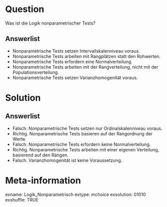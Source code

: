 Question
========
Was ist die Logik nonparametrischer Tests?

Answerlist
----------
* Nonparametrische Tests setzen Intervallskalenniveau voraus.
* Nonparametrische Tests arbeiten mit Rangplätzen statt den Rohwerten.
* Nonparametrische Tests erfordern eine Normalverteilung.
* Nonparametrische Tests arbeiten mit der Rangverteilung, nicht mit der Populationsverteilung.
* Nonparametrische Tests setzen Varianzhomogenität voraus.

Solution
========
Answerlist
----------
* Falsch. Nonparametrische Tests setzen nur Ordinalskalenniveau voraus.
* Richtig. Nonparametrische Tests basieren auf der Rangordnung der Werte.
* Falsch. Nonparametrische Tests erfordern keine Normalverteilung.
* Richtig. Nonparametrische Tests arbeiten mit einer eigenen Verteilung, basierend auf den Rängen.
* Falsch. Varianzhomogenität ist keine Voraussetzung.

Meta-information
================
exname: Logik_Nonparametrisch
extype: mchoice 
exsolution: 01010
exshuffle: TRUE
